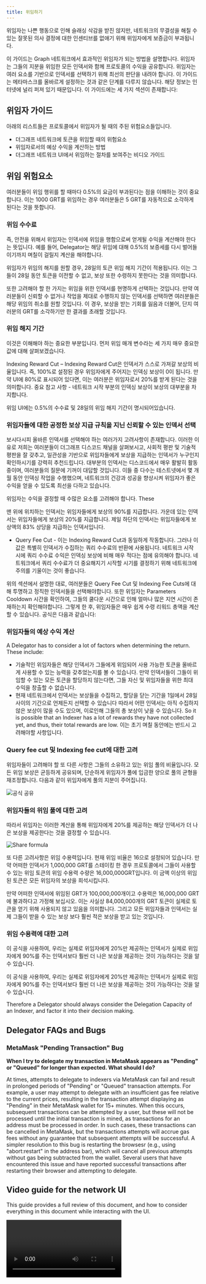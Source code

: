```yaml
---
title: 위임하기
---
```



위임자는 나쁜 행동으로 인해 슬래싱 삭감을 받진 않지만, 네트워크의 무결성을 해칠 수 있는 잘못된 의사 결정에 대한 인센티브를 없애기 위해 위임자에게 보증금이 부과됩니다.

이 가이드는 Graph 네트워크에서 효과적인 위임자가 되는 방법을 설명합니다. 위임자는 그들의 지분을 위임한 모든 인덱서와 함께 프로토콜의 수익을 공유합니다. 위임자는 여러 요소를 기반으로 인덱서를 선택하기 위해 최선의 판단을 내려야 합니다. 이 가이드는 메타마스크를 올바르게 설정하는 것과 같은 단계를 다루지 않습니다. 해당 정보는 인터넷에 널리 퍼져 있기 때문입니다. 이 가이드에는 세 가지 섹션이 존재합니다:

## 위임자 가이드

아래의 리스트들은 프로토콜에서 위임자가 될 때의 주된 위험요소들입니다.

- 더그래프 네트워크에 토큰을 위임할 때의 위험요소
- 위임자로서의 예상 수익을 계산하는 방법
- 더그래프 네트워크 UI에서 위임하는 절차를 보여주는 비디오 가이드

## 위임 위험요소

여러분들이 위임 행위를 할 때마다 0.5%의 요금이 부과된다는 점을 이해하는 것이 중요합니다. 이는 1000 GRT를 위임하는 경우 여러분들은 5 GRT를 자동적으로 소각하게 된다는 것을 뜻합니다.

### 위임 수수료

즉, 안전을 위해서 위임자는 인덱서에 위임을 행함으로써 얻게될 수익을 계산해야 한다는 뜻입니다. 예를 들어, Delegator는 해당 위임에 대해 0.5%의 보증세를 다시 벌어들이기까지 며칠이 걸릴지 계산을 해야합니다.

위임자가 위임의 해지를 원할 경우, 28일의 토큰 위임 해지 기간이 적용됩니다. 이는 그들이 28일 동안 토큰을 이전할 수 없고, 보상 또한 수령하지 못한다는 것을 의미합니다.

또한 고려해야 할 한 가지는 위임을 위한 인덱서를 현명하게 선택하는 것입니다. 만약 여러분들이 신뢰할 수 없거나 작업을 제대로 수행하지 않는 인덱서를 선택하면 여러분들은 해당 위임의 취소를 원할 것입니다. 이 경우, 보상을 받는 기회를 잃음과 더불어, 단지 여러분의 GRT를 소각하기만 한 결과를 초래할 것입니다.

### 위임 해지 기간

이것은 이해해야 하는 중요한 부분입니다. 먼저 위임 매개 변수라는 세 가지 매우 중요한 값에 대해 살펴보겠습니다.

Indexing Reward Cut – Indexing Reward Cut은 인덱서가 스스로 가져갈 보상의 비율입니다. 즉, 100%로 설정된 경우 위임자에게 주어지는 인덱싱 보상이 0이 됩니다. 만약 UI에 80%로 표시되어 있다면, 이는 여러분은 위임자로서 20%를 받게 된다는 것을 의미합니다. 중요 참고 사항 - 네트워크 시작 부분의 인덱싱 보상이 보상의 대부분을 차지합니다.

<div sx={{ mx: 'auto', maxWidth: '400px' }}>위임 UI에는 0.5%의 수수료 및 28일의 위임 해지 기간이 명시되어있습니다.</div>

### 위임자들에 대한 공정한 보상 지급 규칙을 지닌 신뢰할 수 있는 인덱서 선택

보시다시피 올바른 인덱서를 선택해야 하는 여러가지 고려사항이 존재합니다. 이러한 이유로 저희는 여러분들이 더그래프 디스코드 채널을 살펴보시고, 사회적 평판 및 기술적 평판을 잘 갖추고, 일관성을 기반으로 위임자들에게 보상을 지급하는 인덱서가 누구인지 확인하시기를 강력히 추천드립니다. 대부분의 인덱서는 디스코드에서 매우 활발히 활동중이며, 여러분들의 질문에 기꺼이 대답할 것입니다. 이들 중 다수는 테스트넷에서 몇 개월 동안 인덱싱 작업을 수행했으며, 네트워크의 건강과 성공을 향상시켜 위임자가 좋은 수익을 얻을 수 있도록 최선을 다하고 있습니다.

위임자는 수익을 결정할 때 수많은 요소를 고려해야 합니다. These

<div sx={{ mx: 'auto', maxWidth: '700px' }}>
  맨 위에 위치하는 인덱서는 위임자들에게 보상의 90%를 지급합니다. 가운데 있는 인덱서는 위임자들에게 보상의 20%를
  지급합니다. 제일 하단의 인덱서는 위임자들에게 보상액의 83% 상당을 지급하는 인덱서입니다.
</div>

- Query Fee Cut - 이는 Indexing Reward Cut과 동일하게 작동합니다. 그러나 이 값은 특별히 인덱서가 수집하는 쿼리 수수료의 반환에 사용됩니다. 네트워크 시작 시에 쿼리 수수료 수익은 인덱싱 보상에 비해 매우 적다는 점에 유의해야 합니다. 네트워크에서 쿼리 수수료가 더 중요해지기 시작할 시기를 결정하기 위해 네트워크에 주의를 기울이는 것이 좋습니다.

위의 섹션에서 설명한 대로, 여러분들은 Query Fee Cut 및 Indexing Fee Cuts에 대해 투명하고 정직한 인덱서들을 선택해야합니다. 또한 위임자는 Parameters Cooldown 시간을 확인하여, 그들의 쿨다운 시간으로 인해 얼마나 많은 지연 시간이 존재하는지 확인해야합니다. 그렇게 한 후, 위임자들은 매우 쉽게 수령 리워드 총액을 계산 할 수 있습니다. 공식은 다음과 같습니다:

### 위임자들의 예상 수익 계산

A Delegator has to consider a lot of factors when determining the return. These include:

- 기술적인 위임자들은 해당 인덱서가 그들에게 위임되어 사용 가능한 토큰을 올바르게 사용할 수 있는 능력을 갖추었는지를 볼 수 있습니다. 만약 인덱서들이 그들이 위임할 수 있는 모든 토큰을 할당하지 않는다면, 그들 자신 및 위임자들을 위한 최대 수익을 창출할 수 없습니다.
- 현재 네트워크에서 인덱서는 보상들을 수집하고, 할당을 닫는 기간을 1일에서 28일 사이의 기간으로 언제든지 선택할 수 있습니다 따라서 어떤 인덱서는 아직 수집하지 않은 보상이 많을 수도 있으며, 이로인해 그들의 총 보상이 낮을 수 있습니다. So it is possible that an Indexer has a lot of rewards they have not collected yet, and thus, their total rewards are low. 이는 초기 며칠 동안에는 반드시 고려해야할 사항입니다.

### Query fee cut 및 Indexing fee cut에 대한 고려

위임자들이 고려해야 할 또 다른 사항은 그들의 소유하고 있는 위임 풀의 비율입니다. 모든 위임 보상은 균등하게 공유되며, 단순하게 위임자가 풀에 입금한 양으로 풀의 균형을 재조정합니다. 다음과 같이 위임자에게 풀의 지분이 주어집니다.

![공식 공유](/img/Delegation-Reward-Formula.png)

### 위임자들의 위임 풀에 대한 고려

따라서 위임자는 이러한 계산을 통해 위임자에게 20%를 제공하는 해당 인덱서가 더 나은 보상을 제공한다는 것을 결정할 수 있습니다.

![Share formula](/img/Share-Forumla.png)

또 다른 고려사항은 위임 수용력입니다. 현재 위임 비율은 16으로 설정되어 있습니다. 만약 어떠한 인덱서가 1,000,000 GRT를 스테이킹 한 경우 프로토콜에서 그들이 사용할 수 있는 위임 토큰의 위임 수용력 수량은 16,000,000GRT입니다. 이 금액 이상의 위임된 토큰은 모든 위임자의 보상을 희석시킵니다.

만약 어떠한 인덱서에 위임된 GRT가 100,000,000개이고 수용력은 16,000,000 GRT에 불과하다고 가정해 보십시오. 이는 사실상 84,000,000개의 GRT 토큰이 실제로 토큰을 얻기 위해 사용되지 않고 있음을 의미합니다. 그리고 모든 위임자들과 인덱서는 실제 그들이 받을 수 있는 보상 보다 훨씬 적은 보상을 받고 있는 것입니다.

### 위임 수용력에 대한 고려

이 공식을 사용하여, 우리는 실제로 위임자에게 20%만 제공하는 인덱서가 실제로 위임자에게 90%를 주는 인덱서보다 훨씬 더 나은 보상을 제공하는 것이 가능하다는 것을 알 수 있습니다.

이 공식을 사용하여, 우리는 실제로 위임자에게 20%만 제공하는 인덱서가 실제로 위임자에게 90%를 주는 인덱서보다 훨씬 더 나은 보상을 제공하는 것이 가능하다는 것을 알 수 있습니다.

Therefore a Delegator should always consider the Delegation Capacity of an Indexer, and factor it into their decision making.

## Delegator FAQs and Bugs

### MetaMask "Pending Transaction" Bug

**When I try to delegate my transaction in MetaMask appears as "Pending" or "Queued" for longer than expected. What should I do?**

At times, attempts to delegate to indexers via MetaMask can fail and result in prolonged periods of "Pending" or "Queued" transaction attempts. For example, a user may attempt to delegate with an insufficient gas fee relative to the current prices, resulting in the transaction attempt displaying as "Pending" in their MetaMask wallet for 15+ minutes. When this occurs, subsequent transactions can be attempted by a user, but these will not be processed until the initial transaction is mined, as transactions for an address must be processed in order. In such cases, these transactions can be cancelled in MetaMask, but the transactions attempts will accrue gas fees without any guarantee that subsequent attempts will be successful. A simpler resolution to this bug is restarting the browsesr (e.g., using "abort:restart" in the address bar), which will cancel all previous attempts without gas being subtracted from the wallet. Several users that have encountered this issue and have reported successful transactions after restarting their browser and attempting to delegate.

## Video guide for the network UI

This guide provides a full review of this document, and how to consider everything in this document while interacting with the UI.

<Video src="https://www.youtube.com/embed/2G7S2gdURdc" />
